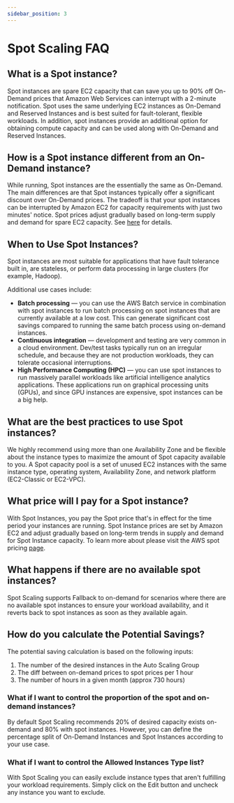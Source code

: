 ```yaml
---
sidebar_position: 3
---
```


# Spot Scaling FAQ

## What is a Spot instance?

Spot instances are spare EC2 capacity that can save you up to 90% off On-Demand prices that Amazon Web Services can interrupt with a 2-minute notification. Spot uses the same underlying EC2 instances as On-Demand and Reserved Instances and is best suited for fault-tolerant, flexible workloads. In addition, spot instances provide an additional option for obtaining compute capacity and can be used along with On-Demand and Reserved Instances.

## How is a Spot instance different from an On-Demand instance?

While running, Spot instances are the essentially the same as On-Demand. The main differences are that Spot instances typically offer a significant discount over On-Demand prices. The tradeoff is that your spot instances can be interrupted by Amazon EC2 for capacity requirements with just two minutes' notice. Spot prices adjust gradually based on long-term supply and demand for spare EC2 capacity. See [here](https://www.amazonaws.cn/en/ec2/spot-instances) for details.

## When to Use Spot Instances?

Spot instances are most suitable for applications that have fault tolerance built in, are stateless, or perform data processing in large clusters (for example, Hadoop).

Additional use cases include:

- **Batch processing** &mdash; you can use the AWS Batch service in combination with spot instances to run batch processing on spot instances that are currently available at a low cost. This can generate significant cost savings compared to running the same batch process using on-demand instances.
- **Continuous integration** &mdash; development and testing are very common in a cloud environment. Dev/test tasks typically run on an irregular schedule, and because they are not production workloads, they can tolerate occasional interruptions.
- **High Performance Computing (HPC)** &mdash; you can use spot instances to run massively parallel workloads like artificial intelligence analytics applications. These applications run on graphical processing units (GPUs), and since GPU instances are expensive, spot instances can be a big help.

## What are the best practices to use Spot instances?

We highly recommend using more than one Availability Zone and be flexible about the instance types to maximize the amount of Spot capacity available to you. A Spot capacity pool is a set of unused EC2 instances with the same instance type, operating system, Availability Zone, and network platform (EC2-Classic or EC2-VPC).

## What price will I pay for a Spot instance?

With Spot Instances, you pay the Spot price that's in effect for the time period your instances are running. Spot Instance prices are set by Amazon EC2 and adjust gradually based on long-term trends in supply and demand for Spot Instance capacity. To learn more about please visit the AWS spot pricing [page](https://aws.amazon.com/ec2/spot/instance-advisor/).

## What happens if there are no available spot instances?

Spot Scaling supports Fallback to on-demand for scenarios where there are no available spot instances to ensure your workload availability, and it reverts back to spot instances as soon as they available again.

## How do you calculate the Potential Savings?

The potential saving calculation is based on the following inputs:

1. The number of the desired instances in the Auto Scaling Group
2. The diff between on-demand prices to spot prices per 1 hour
3. The number of hours in a given month (approx 730 hours)

### **What if I want to control the proportion of the spot and on-demand instances?**

By default Spot Scaling recommends 20% of desired capacity exists on-demand and 80% with spot instances. However, you can define the percentage split of On-Demand Instances and Spot Instances according to your use case.

### **What if I want to control the Allowed Instances Type list?**

With Spot Scaling you can easily exclude instance types that aren't fulfilling your workload requirements. Simply click on the Edit button and uncheck any instance you want to exclude.
